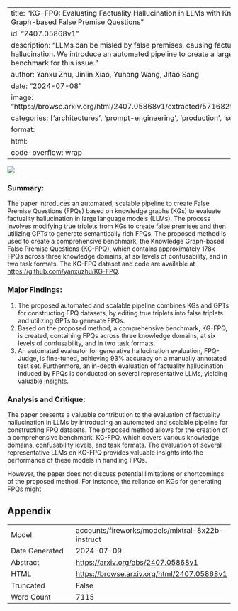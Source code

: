 
---
title: "KG-FPQ: Evaluating Factuality Hallucination in LLMs with Knowledge Graph-based False Premise Questions"
id: "2407.05868v1"
description: "LLMs can be misled by false premises, causing factuality hallucination. We introduce an automated pipeline to create a large-scale benchmark for this issue."
author: Yanxu Zhu, Jinlin Xiao, Yuhang Wang, Jitao Sang
date: "2024-07-08"
image: "https://browse.arxiv.org/html/2407.05868v1/extracted/5716829/example.png"
categories: ['architectures', 'prompt-engineering', 'production', 'security']
format:
  html:
    code-overflow: wrap
---

![](https://browse.arxiv.org/html/2407.05868v1/extracted/5716829/example.png)

### Summary:

The paper introduces an automated, scalable pipeline to create False Premise Questions (FPQs) based on knowledge graphs (KGs) to evaluate factuality hallucination in large language models (LLMs). The process involves modifying true triplets from KGs to create false premises and then utilizing GPTs to generate semantically rich FPQs. The proposed method is used to create a comprehensive benchmark, the Knowledge Graph-based False Premise Questions (KG-FPQ), which contains approximately 178k FPQs across three knowledge domains, at six levels of confusability, and in two task formats. The KG-FPQ dataset and code are available at <https://github.com/yanxuzhu/KG-FPQ>.

### Major Findings:

1. The proposed automated and scalable pipeline combines KGs and GPTs for constructing FPQ datasets, by editing true triplets into false triplets and utilizing GPTs to generate FPQs.
2. Based on the proposed method, a comprehensive benchmark, KG-FPQ, is created, containing FPQs across three knowledge domains, at six levels of confusability, and in two task formats.
3. An automated evaluator for generative hallucination evaluation, FPQ-Judge, is fine-tuned, achieving 93% accuracy on a manually annotated test set. Furthermore, an in-depth evaluation of factuality hallucination induced by FPQs is conducted on several representative LLMs, yielding valuable insights.

### Analysis and Critique:

The paper presents a valuable contribution to the evaluation of factuality hallucination in LLMs by introducing an automated and scalable pipeline for constructing FPQ datasets. The proposed method allows for the creation of a comprehensive benchmark, KG-FPQ, which covers various knowledge domains, confusability levels, and task formats. The evaluation of several representative LLMs on KG-FPQ provides valuable insights into the performance of these models in handling FPQs.

However, the paper does not discuss potential limitations or shortcomings of the proposed method. For instance, the reliance on KGs for generating FPQs might

## Appendix

|          |          |
|----------|----------|
| Model     | accounts/fireworks/models/mixtral-8x22b-instruct       |
| Date Generated     | 2024-07-09       |
| Abstract | [https://arxiv.org/abs/2407.05868v1](https://arxiv.org/abs/2407.05868v1)        |
| HTML     | [https://browse.arxiv.org/html/2407.05868v1](https://browse.arxiv.org/html/2407.05868v1)       |
| Truncated       | False       |
| Word Count       | 7115       |